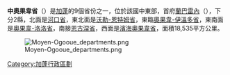 {{Infobox settlement
<!-- See Template:Infobox settlement for additional fields and descriptions -->
| name                    = 中奧果韋省
| settlement_type         = 省
| image_map               = Gabon - Moyen-Ogooué.svg
| subdivision_type        = 國家
| subdivision_name        = {{GAB}}
| seat_type               = 首府
| seat                    = [[蘭巴雷內|蘭巴雷內]]
| parts_type = 縣份數目
| parts = 2
| unit_pref               = Metric<!-- or US or UK -->
| area_total_km2          = 18535
| population_density_km2  = no
| blank_name = [[ISO_3166-2|ISO 3166-2]]
| blank_info = GA-3
}}

'''中奧果韋省'''（{{lang-fr|Moyen-Ogooué}}）是[[加蓬|加蓬]]的9個省份之一，位於該國中東部，首府[[蘭巴雷內|蘭巴雷內]]（{{lang|fr|Lambaréné}}），下分2縣，北面是[[河口省|河口省]]，東北面是[[沃勒-恩特姆省|沃勒-恩特姆省]]，東臨[[奧果韋-伊溫多省|奧果韋-伊溫多省]]，東南面是[[奧果韋-洛洛省|奧果韋-洛洛省]]，南接[[恩古涅省|恩古涅省]]，西面是[[濱海奧果韋省|濱海奧果韋省]]，面積18,535平方公里。

[[File:Moyen-Ogooue_departments.png|thumb]]

{{Gabon}}
{{Gabon-stub}}

[[Category:加蓬行政區劃|Category:加蓬行政區劃]]